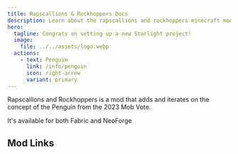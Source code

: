```yaml
---
title: Rapscallions & Rockhoppers Docs
description: Learn about the rapscallions and rockhoppers minecraft mod.
hero:
  tagline: Congrats on setting up a new Starlight project!
  image:
    file: ../../assets/logo.webp
  actions:
    - text: Penguin
      link: /info/penguin
      icon: right-arrow
      variant: primary
---
```



Rapscallions and Rockhoppers is a mod that adds and iterates on the concept of the Penguin from the 2023 Mob Vote.

It's available for both Fabric and NeoForge

## Mod Links

<CardGrid>
    <LinkCard title="On Modrinth" href="https://modrinth.com/mod/rapscallions-and-rockhoppers" />
    <LinkCard title="On CurseForge" href="https://www.curseforge.com/minecraft/mc-mods/rapscallions-and-rockhoppers" />
</CardGrid>
